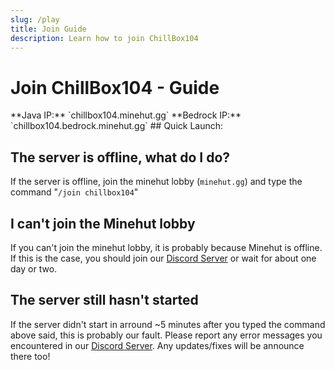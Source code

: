 ```yaml
---
slug: /play
title: Join Guide
description: Learn how to join ChillBox104
---
```


# Join ChillBox104 - Guide


<ServerOfflineWarning />
**Java IP:** `chillbox104.minehut.gg`
**Bedrock IP:** `chillbox104.bedrock.minehut.gg`
## Quick Launch:
<BrowserOnly>
   <QuickPlayList />
</BrowserOnly>

## The server is offline, what do I do?
If the server is offline, join the minehut lobby (`minehut.gg`) and type the command "`/join chillbox104`"

## I can't join the Minehut lobby
If you can't join the minehut lobby, it is probably because Minehut is offline. If this is the case, you should join our [Discord Server](https://discord.gg/cGBPV5kUHP) or wait for about one day or two.

## The server still hasn't started
If the server didn't start in arround ~5 minutes after you typed the command above said, this is probably our fault. Please report any error messages you encountered in our [Discord Server](https://discord.gg/cGBPV5kUHP).
Any updates/fixes will be announce there too!